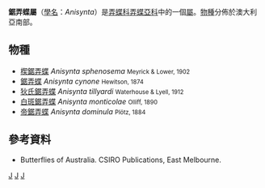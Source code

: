 {{NoteTA
|G1=Butterfly
}}
{{Automatic Taxobox
| taxon = Anisynta
| authority = Lower, 1911
| image = Anisynta tillyardi (ento-csiro-au).jpg
| image_caption = [[狄氏鋸弄蝶|狄氏鋸弄蝶]]<br />''Anisynta tillyardi''
| type_species = [[鋸弄蝶|鋸弄蝶]]<br />''Cyclopides cynone''
| type_species_authority = Hewitson, 1874
| subdivision_ranks = [[物種|物種]]
| subdivision = 共5種，詳見正文。
| synonyms =
}}

'''鋸弄蝶屬'''（[[學名|學名]]：''Anisynta''）是[[弄蝶科|弄蝶科]][[弄蝶亞科|弄蝶亞科]]中的一個[[屬|屬]]。[[物種|物種]]分佈於澳大利亞南部。

== 物種 ==
* [[楔鋸弄蝶|楔鋸弄蝶]] ''Anisynta sphenosema'' <small>Meyrick & Lower, 1902</small>
* [[鋸弄蝶|鋸弄蝶]] ''Anisynta cynone'' <small>Hewitson, 1874</small>
* [[狄氏鋸弄蝶|狄氏鋸弄蝶]] ''Anisynta tillyardi'' <small>Waterhouse & Lyell, 1912</small>
* [[白斑鋸弄蝶|白斑鋸弄蝶]] ''Anisynta monticolae'' <small>Olliff, 1890</small>
* [[帝鋸弄蝶|帝鋸弄蝶]] ''Anisynta dominula'' <small>Plötz, 1884</small>

== 參考資料 ==
<references/>
* {{aut|Common IFB, and Waterhouse DF. 1981.}}Butterflies of Australia. CSIRO Publications, East Melbourne.

{{Commons category|Anisynta}}

{{taxonbar}}
[[Category:_1911年描述的分类群|J]]
[[Category:鋸弄蝶屬|J]]
[[Category:梯弄蝶亞科|J]]